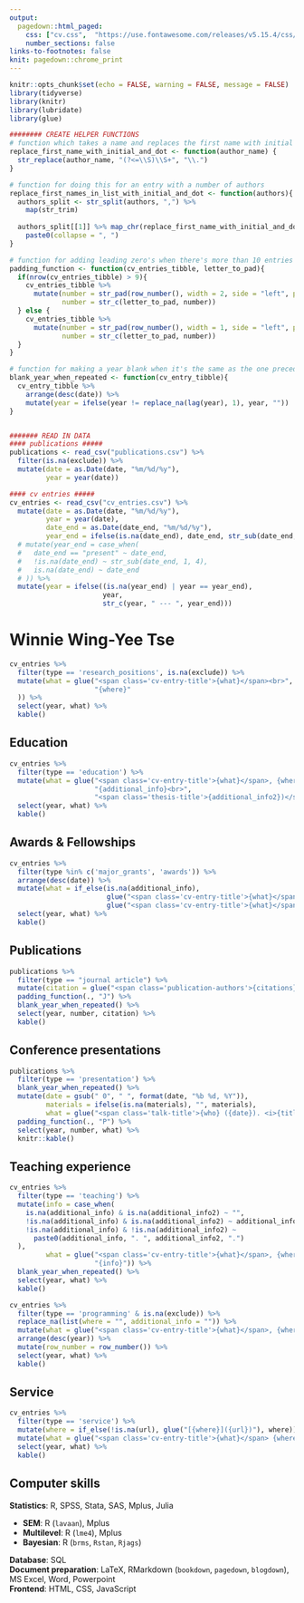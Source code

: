 ```yaml
---
output:
  pagedown::html_paged:
    css: ["cv.css",  "https://use.fontawesome.com/releases/v5.15.4/css/all.css"]
    number_sections: false
links-to-footnotes: false
knit: pagedown::chrome_print
---
```


```r
knitr::opts_chunk$set(echo = FALSE, warning = FALSE, message = FALSE)
library(tidyverse)
library(knitr)
library(lubridate)
library(glue)

######## CREATE HELPER FUNCTIONS
# function which takes a name and replaces the first name with initial and dot
replace_first_name_with_initial_and_dot <- function(author_name) {
  str_replace(author_name, "(?<=\\S)\\S+", "\\.")
}

# function for doing this for an entry with a number of authors
replace_first_names_in_list_with_initial_and_dot <- function(authors){
  authors_split <- str_split(authors, ",") %>% 
    map(str_trim)
  
  authors_split[[1]] %>% map_chr(replace_first_name_with_initial_and_dot) %>% 
    paste0(collapse = ", ")
}

# function for adding leading zero's when there's more than 10 entries
padding_function <- function(cv_entries_tibble, letter_to_pad){
  if(nrow(cv_entries_tibble) > 9){
    cv_entries_tibble %>% 
      mutate(number = str_pad(row_number(), width = 2, side = "left", pad = "0"),
             number = str_c(letter_to_pad, number))
  } else {
    cv_entries_tibble %>% 
      mutate(number = str_pad(row_number(), width = 1, side = "left", pad = "0"),
             number = str_c(letter_to_pad, number))
  }
}

# function for making a year blank when it's the same as the one preceding it
blank_year_when_repeated <- function(cv_entry_tibble){
  cv_entry_tibble %>% 
    arrange(desc(date)) %>%
    mutate(year = ifelse(year != replace_na(lag(year), 1), year, ""))
}


####### READ IN DATA
#### publications #####
publications <- read_csv("publications.csv") %>% 
  filter(is.na(exclude)) %>%
  mutate(date = as.Date(date, "%m/%d/%y"), 
         year = year(date)) 

#### cv entries #####
cv_entries <- read_csv("cv_entries.csv") %>% 
  mutate(date = as.Date(date, "%m/%d/%y"),
         year = year(date), 
         date_end = as.Date(date_end, "%m/%d/%y"), 
         year_end = ifelse(is.na(date_end), date_end, str_sub(date_end, 1, 4))) %>%
  # mutate(year_end = case_when(
  #   date_end == "present" ~ date_end,
  #   !is.na(date_end) ~ str_sub(date_end, 1, 4),
  #   is.na(date_end) ~ date_end
  # )) %>%
  mutate(year = ifelse((is.na(year_end) | year == year_end),
                       year,
                       str_c(year, " --- ", year_end)))

```

:::::: {.title-and-contact}

::: {.title}
<h1 class="title">Winnie Wing-Yee Tse</h1>
:::

::: {.contact-info}
<a href="https://github.com/winniewytse"><i id="github" class="fab fa-github"></i></a>
  <a href="https://www.linkedin.com/in/winniewytse/"><i id="linkedin" class="fab fa-linkedin"></i></a>
  <a href="https://orcid.org/0000-0001-5175-6754"><i id="orcid" class="fab fa-orcid"></i></a>
  <a href="wingyeet@usc.edu"><i id="email" class="fas fa-envelope"></i></a>
:::

::::::


<div class="cv-entries">

```r
cv_entries %>% 
  filter(type == 'research_positions', is.na(exclude)) %>%
  mutate(what = glue("<span class='cv-entry-title'>{what}</span><br>",
                     "{where}"
  )) %>% 
  select(year, what) %>% 
  kable()
```


## Education

```r
cv_entries %>% 
  filter(type == 'education') %>% 
  mutate(what = glue("<span class='cv-entry-title'>{what}</span>, {where}<br>", 
                     "{additional_info}<br>",
                     "<span class='thesis-title'>{additional_info2})</span>")) %>% 
  select(year, what) %>% 
  kable()
```

## Awards & Fellowships

```r
cv_entries %>%
  filter(type %in% c('major_grants', 'awards')) %>%
  arrange(desc(date)) %>%
  mutate(what = if_else(is.na(additional_info),
                        glue("<span class='cv-entry-title'>{what}</span> ({additional_info2}), {where}"),
                        glue("<span class='cv-entry-title'>{what}</span> ({additional_info2}), {where}.<br>{additional_info}"))) %>%
  select(year, what) %>%
  kable()
```


## Publications {.three-split}

```r
publications %>%
  filter(type == "journal article") %>% 
  mutate(citation = glue("<span class='publication-authors'>{citations}</span><br>")) %>%
  padding_function(., "J") %>% 
  blank_year_when_repeated() %>%
  select(year, number, citation) %>%
  kable()
```



## Conference presentations {.three-split}

```r
publications %>% 
  filter(type == 'presentation') %>%
  blank_year_when_repeated() %>%
  mutate(date = gsub(" 0", " ", format(date, "%b %d, %Y")), 
         materials = ifelse(is.na(materials), "", materials), 
         what = glue("<span class='talk-title'>{who} ({date}). <i>{title}</i> [{session}]. {where}. {materials}</span><br>")) %>% 
  padding_function(., "P") %>% 
  select(year, number, what) %>%
  knitr::kable()
```



## Teaching experience

```r
cv_entries %>% 
  filter(type == 'teaching') %>% 
  mutate(info = case_when(
    is.na(additional_info) & is.na(additional_info2) ~ "", 
    !is.na(additional_info) & is.na(additional_info2) ~ additional_info, 
    !is.na(additional_info) & !is.na(additional_info2) ~ 
      paste0(additional_info, ". ", additional_info2, ".")
  ), 
         what = glue("<span class='cv-entry-title'>{what}</span>, {where} <br>",
                     "{info}")) %>% 
  blank_year_when_repeated() %>%
  select(year, what) %>% 
  kable()
```


<!-- ## R packages -->

```r
cv_entries %>% 
  filter(type == 'programming' & is.na(exclude)) %>% 
  replace_na(list(where = "", additional_info = "")) %>% 
  mutate(what = glue("<span class='cv-entry-title'>{what}</span>, {where}")) %>%
  arrange(desc(year)) %>% 
  mutate(row_number = row_number()) %>% 
  select(year, what) %>% 
  kable()
```


## Service

```r
cv_entries %>% 
  filter(type == 'service') %>% 
  mutate(where = if_else(!is.na(url), glue("[{where}]({url})"), where)) %>% 
  mutate(what = glue("<span class='cv-entry-title'>{what}</span> {where}")) %>%
  select(year, what) %>% 
  kable()
```


## Computer skills
:::::: {.computer-skills}

::: {.spacer}
:::

::: {.skills}
**Statistics**: R, SPSS, Stata, SAS, Mplus, Julia <br>
<ul>
  <li> **SEM**: R (`lavaan`), Mplus </li>
  <li> **Multilevel**: R (`lme4`), Mplus </li>
  <li> **Bayesian**: R (`brms`, `Rstan`, `Rjags`) </li>
</ul>
**Database**: SQL <br>
**Document preparation**: LaTeX, RMarkdown (`bookdown`, `pagedown`, `blogdown`), MS Excel, Word, Powerpoint <br>
**Frontend**: HTML, CSS, JavaScript <br>
:::
::::::


</div>

